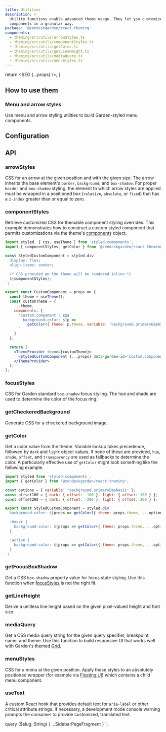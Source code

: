 ```yaml
---
title: Utilities
description: >
  Utility functions enable advanced theme usage. They let you customize
  components in a granular way.
package: '@zendeskgarden/react-theming'
components:
  - theming/src/utils/arrowStyles.ts
  - theming/src/utils/componentStyles.ts
  - theming/src/utils/getColor.ts
  - theming/src/utils/getLineHeight.ts
  - theming/src/utils/mediaQuery.ts
  - theming/src/utils/menuStyles.ts
---
```



  return <SEO {...props} />;
}

## How to use them

### Menu and arrow styles

Use menu and arrow styling utilities to build Garden-styled menu components.


<CodeExample code={MenuArrowStylesCode}>
  <MenuArrowStyles />
</CodeExample>

## Configuration


<Configuration reactPackage={props.data.mdx.package} components={COMPONENTS} />

## API

### arrowStyles

CSS for an arrow at the given position and with the given size. The arrow
inherits the base element's `border`, `background`, and `box-shadow`. For
proper `border` and `box-shadow` styling, the element to which arrow styles
are applied must be wrapped in a positioned box (`relative`, `absolute`, or
`fixed`) that has a `z-index` greater than or equal to zero.

<PropSheet components={COMPONENTS} componentName="arrowStyles" headerName="Parameter" />

### componentStyles

Retrieve customized CSS for themable component styling overrides. This
example demonstrates how to construct a custom styled component that permits
customizations via the theme's
[components](/components/theme-object#components) object.

```jsx
import styled, { css, useTheme } from 'styled-components';
import { componentStyles, getColor } from '@zendeskgarden/react-theming';

const StyledCustomComponent = styled.div`
  display: flex;
  align-items: center;

  /* CSS provided on the theme will be rendered inline */
  ${componentStyles};
`;

export const CustomComponent = props => {
  const theme = useTheme();
  const customTheme = {
    ...theme,
    components: {
      'custom.component': css`
        background-color: ${p =>
          getColor({ theme: p.theme, variable: 'background.primaryEmphasis' })};
      `
    }
  };

  return (
    <ThemeProvider theme={customTheme}>
      <StyledCustomComponent {...props} data-garden-id="custom.component" />
    </ThemeProvider>
  );
};
```

<PropSheet components={COMPONENTS} componentName="componentStyles" headerName="Parameter" />

### focusStyles

CSS for Garden standard `box-shadow` focus styling. The hue and shade are used
to determine the color of the focus ring.

<PropSheet components={COMPONENTS} componentName="focusStyles" headerName="Parameter" />

### getCheckeredBackground

Generate CSS for a checkered background image.

<PropSheet components={COMPONENTS} componentName="getCheckeredBackground" headerName="Parameter" />

### getColor

Get a color value from the theme. Variable lookup takes precedence, followed by
`dark` and `light` object values. If none of these are provided, `hue`, `shade`,
`offset`, and `transparency` are used as fallbacks to determine the color. A
particularly effective use of `getColor` might look something like the following
example.

```jsx
import styled from 'styled-components';
import { getColor } from '@zendeskgarden/react-theming';

const options = { variable: 'background.primaryEmphasis' };
const offset100 = { dark: { offset: -100 }, light: { offset: 100 } };
const offset200 = { dark: { offset: -200 }, light: { offset: 200 } };

export const StyledCustomComponent = styled.div`
  background-color: ${props => getColor({ theme: props.theme, ...options })};

  :hover {
    background-color: ${props => getColor({ theme: props.theme, ...options, ...offset100 })};
  }

  :active {
    background-color: ${props => getColor({ theme: props.theme, ...options, ...offset200 })};
  }
`;
```

<PropSheet components={COMPONENTS} componentName="getColor" headerName="Parameter" />

### getFocusBoxShadow

Get a CSS `box-shadow` property value for focus state styling. Use this function
when [focusStyles](#focusstyles) is not the right fit.

<PropSheet components={COMPONENTS} componentName="getFocusBoxShadow" headerName="Parameter" />

### getLineHeight

Derive a unitless line height based on the given pixel-valued height and font size.

<PropSheet components={COMPONENTS} componentName="getLineHeight" headerName="Parameter" />

### mediaQuery

Get a CSS media query string for the given query specifier, breakpoint name,
and theme. Use this function to build responsive UI that works well with
Garden's themed [Grid](/components/grid).

<PropSheet components={COMPONENTS} componentName="mediaQuery" headerName="Parameter" />

### menuStyles

CSS for a menu at the given position. Apply these styles to an absolutely
positioned wrapper (for example via [Floating UI](https://floating-ui.com/))
which contains a child menu component.

<PropSheet components={COMPONENTS} componentName="menuStyles" headerName="Parameter" />

### useText

A custom React hook that provides default text for `aria-label` or other
critical attribute strings. If necessary, a development mode console warning
prompts the consumer to provide customized, translated text.

<PropSheet components={COMPONENTS} componentName="useText" headerName="Parameter" />


  query ($slug: String) {
    ...SidebarPageFragment
  }
`;
